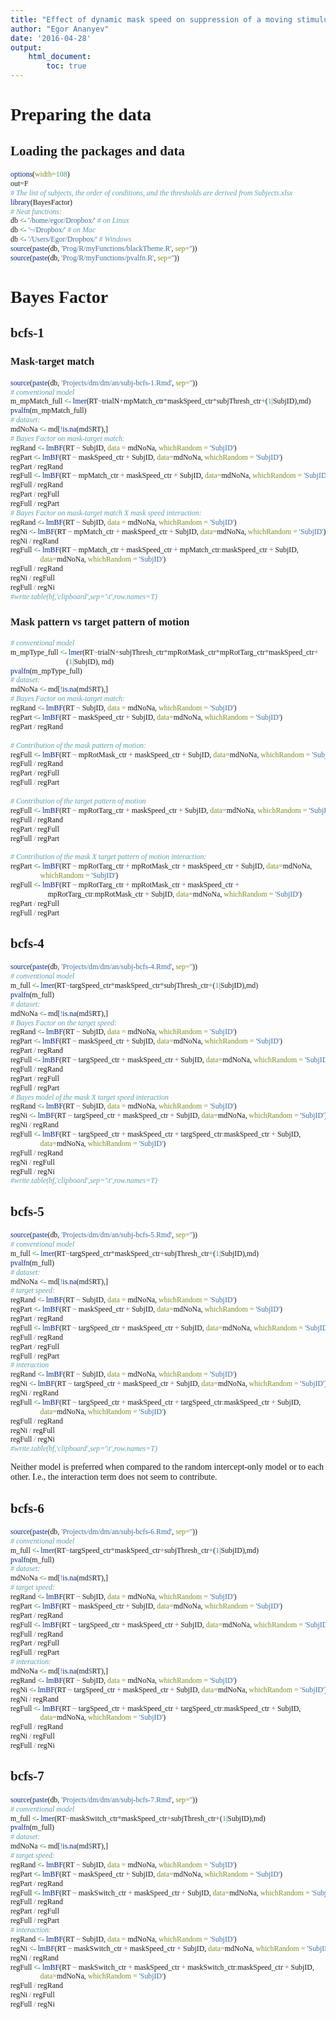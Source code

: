 ```yaml
---
title: "Effect of dynamic mask speed on suppression of a moving stimulus: Effect of limited trajectory length"
author: "Egor Ananyev"
date: '2016-04-28'
output:
    html_document:
        toc: true
---
```


<style type="text/css">
body, td{
  font-family: Cambria;
}
code.r{
  font-family: Inconsolata;
}
</style>

# Preparing the data

## Loading the packages and data
```r
options(width=108)
out=F
# The list of subjects, the order of conditions, and the thresholds are derived from Subjects.xlsx
library(BayesFactor)
# Neat functions:
db <- '/home/egor/Dropbox/' # on Linux
db <- '~/Dropbox/' # on Mac
db <- '/Users/Egor/Dropbox/' # Windows
source(paste(db, 'Prog/R/myFunctions/blackTheme.R', sep=''))
source(paste(db, 'Prog/R/myFunctions/pvalfn.R', sep=''))
```

# Bayes Factor

## bcfs-1

### Mask-target match

```r
source(paste(db, 'Projects/dm/dm/an/subj-bcfs-1.Rmd', sep=''))
# conventional model
m_mpMatch_full <- lmer(RT~trialN+mpMatch_ctr*maskSpeed_ctr*subjThresh_ctr+(1|SubjID),md)
pvalfn(m_mpMatch_full)
# dataset:
mdNoNa <- md[!is.na(md$RT),]
# Bayes Factor on mask-target match:
regRand <- lmBF(RT ~ SubjID, data = mdNoNa, whichRandom = 'SubjID')
regPart <- lmBF(RT ~ maskSpeed_ctr + SubjID, data=mdNoNa, whichRandom = 'SubjID')
regPart / regRand
regFull <- lmBF(RT ~ mpMatch_ctr + maskSpeed_ctr + SubjID, data=mdNoNa, whichRandom = 'SubjID')
regFull / regRand
regPart / regFull
regFull / regPart 
# Bayes Factor on mask-target match X mask speed interaction:
regRand <- lmBF(RT ~ SubjID, data = mdNoNa, whichRandom = 'SubjID')
regNi <- lmBF(RT ~ mpMatch_ctr + maskSpeed_ctr + SubjID, data=mdNoNa, whichRandom = 'SubjID')
regNi / regRand
regFull <- lmBF(RT ~ mpMatch_ctr + maskSpeed_ctr + mpMatch_ctr:maskSpeed_ctr + SubjID, 
                data=mdNoNa, whichRandom = 'SubjID')
regFull / regRand
regNi / regFull
regFull / regNi
#write.table(bf,'clipboard',sep='\t',row.names=T)
```

### Mask pattern vs target pattern of motion

```r
# conventional model
m_mpType_full <- lmer(RT~trialN+subjThresh_ctr*mpRotMask_ctr*mpRotTarg_ctr*maskSpeed_ctr+
                              (1|SubjID), md)
pvalfn(m_mpType_full)
# dataset:
mdNoNa <- md[!is.na(md$RT),]
# Bayes Factor on mask-target match:
regRand <- lmBF(RT ~ SubjID, data = mdNoNa, whichRandom = 'SubjID')
regPart <- lmBF(RT ~ maskSpeed_ctr + SubjID, data=mdNoNa, whichRandom = 'SubjID')
regPart / regRand

# Contribution of the mask pattern of motion:
regFull <- lmBF(RT ~ mpRotMask_ctr + maskSpeed_ctr + SubjID, data=mdNoNa, whichRandom = 'SubjID')
regFull / regRand
regPart / regFull
regFull / regPart 

# Contribution of the target pattern of motion
regFull <- lmBF(RT ~ mpRotTarg_ctr + maskSpeed_ctr + SubjID, data=mdNoNa, whichRandom = 'SubjID')
regFull / regRand
regPart / regFull
regFull / regPart 

# Contribution of the mask X target pattern of motion interaction:
regPart <- lmBF(RT ~ mpRotTarg_ctr + mpRotMask_ctr + maskSpeed_ctr + SubjID, data=mdNoNa, 
                whichRandom = 'SubjID')
regFull <- lmBF(RT ~ mpRotTarg_ctr + mpRotMask_ctr + maskSpeed_ctr + 
                    mpRotTarg_ctr:mpRotMask_ctr + SubjID, data=mdNoNa, whichRandom = 'SubjID')
regPart / regFull
regFull / regPart 
```

## bcfs-4

```r
source(paste(db, 'Projects/dm/dm/an/subj-bcfs-4.Rmd', sep=''))
# conventional model
m_full <- lmer(RT~targSpeed_ctr*maskSpeed_ctr*subjThresh_ctr+(1|SubjID),md)
pvalfn(m_full)
# dataset:
mdNoNa <- md[!is.na(md$RT),]
# Bayes Factor on the target speed:
regRand <- lmBF(RT ~ SubjID, data = mdNoNa, whichRandom = 'SubjID')
regPart <- lmBF(RT ~ maskSpeed_ctr + SubjID, data=mdNoNa, whichRandom = 'SubjID')
regPart / regRand
regFull <- lmBF(RT ~ targSpeed_ctr + maskSpeed_ctr + SubjID, data=mdNoNa, whichRandom = 'SubjID')
regFull / regRand
regPart / regFull
regFull / regPart 
# Bayes model of the mask X target speed interaction
regRand <- lmBF(RT ~ SubjID, data = mdNoNa, whichRandom = 'SubjID')
regNi <- lmBF(RT ~ targSpeed_ctr + maskSpeed_ctr + SubjID, data=mdNoNa, whichRandom = 'SubjID')
regNi / regRand
regFull <- lmBF(RT ~ targSpeed_ctr + maskSpeed_ctr + targSpeed_ctr:maskSpeed_ctr + SubjID, 
                data=mdNoNa, whichRandom = 'SubjID')
regFull / regRand
regNi / regFull
regFull / regNi
#write.table(bf,'clipboard',sep='\t',row.names=T)
```

## bcfs-5

```r
source(paste(db, 'Projects/dm/dm/an/subj-bcfs-5.Rmd', sep=''))
# conventional model
m_full <- lmer(RT~targSpeed_ctr*maskSpeed_ctr+subjThresh_ctr+(1|SubjID),md)
pvalfn(m_full)
# dataset:
mdNoNa <- md[!is.na(md$RT),]
# target speed:
regRand <- lmBF(RT ~ SubjID, data = mdNoNa, whichRandom = 'SubjID')
regPart <- lmBF(RT ~ maskSpeed_ctr + SubjID, data=mdNoNa, whichRandom = 'SubjID')
regPart / regRand
regFull <- lmBF(RT ~ targSpeed_ctr + maskSpeed_ctr + SubjID, data=mdNoNa, whichRandom = 'SubjID')
regFull / regRand
regPart / regFull
regFull / regPart 
# interaction
regRand <- lmBF(RT ~ SubjID, data = mdNoNa, whichRandom = 'SubjID')
regNi <- lmBF(RT ~ targSpeed_ctr + maskSpeed_ctr + SubjID, data=mdNoNa, whichRandom = 'SubjID')
regNi / regRand
regFull <- lmBF(RT ~ targSpeed_ctr + maskSpeed_ctr + targSpeed_ctr:maskSpeed_ctr + SubjID, 
                data=mdNoNa, whichRandom = 'SubjID')
regFull / regRand
regNi / regFull
regFull / regNi
#write.table(bf,'clipboard',sep='\t',row.names=T)
```

Neither model is preferred when compared to the random intercept-only model or to each other. I.e., the interaction term does not seem to contribute.

## bcfs-6

```r
source(paste(db, 'Projects/dm/dm/an/subj-bcfs-6.Rmd', sep=''))
# conventional model
m_full <- lmer(RT~targSpeed_ctr*maskSpeed_ctr+subjThresh_ctr+(1|SubjID),md)
pvalfn(m_full)
# dataset:
mdNoNa <- md[!is.na(md$RT),]
# target speed:
regRand <- lmBF(RT ~ SubjID, data = mdNoNa, whichRandom = 'SubjID')
regPart <- lmBF(RT ~ maskSpeed_ctr + SubjID, data=mdNoNa, whichRandom = 'SubjID')
regPart / regRand
regFull <- lmBF(RT ~ targSpeed_ctr + maskSpeed_ctr + SubjID, data=mdNoNa, whichRandom = 'SubjID')
regFull / regRand
regPart / regFull
regFull / regPart 
# interaction:
mdNoNa <- md[!is.na(md$RT),]
regRand <- lmBF(RT ~ SubjID, data = mdNoNa, whichRandom = 'SubjID')
regNi <- lmBF(RT ~ targSpeed_ctr + maskSpeed_ctr + SubjID, data=mdNoNa, whichRandom = 'SubjID')
regNi / regRand
regFull <- lmBF(RT ~ targSpeed_ctr + maskSpeed_ctr + targSpeed_ctr:maskSpeed_ctr + SubjID, 
                data=mdNoNa, whichRandom = 'SubjID')
regFull / regRand
regNi / regFull
regFull / regNi
```

## bcfs-7

```r
source(paste(db, 'Projects/dm/dm/an/subj-bcfs-7.Rmd', sep=''))
# conventional model
m_full <- lmer(RT~maskSwitch_ctr*maskSpeed_ctr+subjThresh_ctr+(1|SubjID),md)
pvalfn(m_full)
# dataset:
mdNoNa <- md[!is.na(md$RT),]
# target speed:
regRand <- lmBF(RT ~ SubjID, data = mdNoNa, whichRandom = 'SubjID')
regPart <- lmBF(RT ~ maskSpeed_ctr + SubjID, data=mdNoNa, whichRandom = 'SubjID')
regPart / regRand
regFull <- lmBF(RT ~ maskSwitch_ctr + maskSpeed_ctr + SubjID, data=mdNoNa, whichRandom = 'SubjID')
regFull / regRand
regPart / regFull
regFull / regPart 
# interaction:
regRand <- lmBF(RT ~ SubjID, data = mdNoNa, whichRandom = 'SubjID')
regNi <- lmBF(RT ~ maskSwitch_ctr + maskSpeed_ctr + SubjID, data=mdNoNa, whichRandom = 'SubjID')
regNi / regRand
regFull <- lmBF(RT ~ maskSwitch_ctr + maskSpeed_ctr + maskSwitch_ctr:maskSpeed_ctr + SubjID, 
                data=mdNoNa, whichRandom = 'SubjID')
regFull / regRand
regNi / regFull
regFull / regNi
```